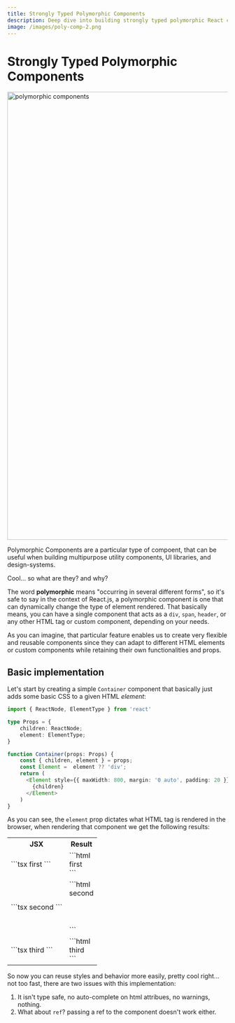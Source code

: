 ```yaml
---
title: Strongly Typed Polymorphic Components
description: Deep dive into building strongly typed polymorphic React components
image: /images/poly-comp-2.png
---
```


# Strongly Typed Polymorphic Components

<div className="flex justify-center bg-[rgb(56,55,66)] rounded border border-cat-surface0">
<img className="plain m-0 max-w-72" width="1024" height="1024" src="/images/poly-comp-2.png" alt="polymorphic components" />
</div>


Polymorphic Components are a particular type of compoent, that can be useful when building multipurpose utility components, UI libraries, and design-systems.

Cool... so what are they? and why? 

The word **polymorphic** means "occurring in several different forms", so it's safe to say in the context of React.js, a polymorphic component is one that can dynamically change the type of element rendered. That basically means, you can have a single component that acts as a `div`, `span`, `header`, or any other HTML tag or custom component, depending on your needs.

As you can imagine, that particular feature enables us to create very flexible and reusable components since they can adapt to different HTML elements or custom components while retaining their own functionalities and props.

## Basic implementation

Let's start by creating a simple `Container` component that basically just adds some basic CSS to a given HTML *element*:

```typescript
import { ReactNode, ElementType } from 'react'

type Props = {
    children: ReactNode;
    element: ElementType; 
}

function Container(props: Props) {
    const { children, element } = props;
    const Element =  element ?? 'div';
    return (
      <Element style={{ maxWidth: 800, margin: '0 auto', padding: 20 }}>
        {children}
      </Element>
    )
}
```

As you can see, the `element` prop dictates what HTML tag is rendered in the browser, when rendering that component we get the following results:

<table>
    <tr>
        <th>JSX</th>
        <th>Result</th>
    </tr>
    <tr>
        <td>
            ```tsx
            <Container>first</Container>
            ```
        </td>
        <td>
            ```html
            <div>first</div>
            ```
        </td>
    </tr>
    <tr>
        <td>
            ```tsx
            <Container element="header">second</Container>
            ```
        </td>
        <td>
            ```html
            <header>second</header>
            ```
        </td>
    </tr>
    <tr>
        <td>
            ```tsx
            <Container element="section">third</Container>
            ```
        </td>
        <td>
            ```html
            <section>third</section>
            ```
        </td>
    </tr>
</table>

So now you can reuse styles and behavior more easily, pretty cool right... not too fast, there are two issues with this implementation:

1. It isn't type safe, no auto-complete on html attribues, no warnings, nothing.
2. What about `ref`? passing a ref to the component doesn't work either.
